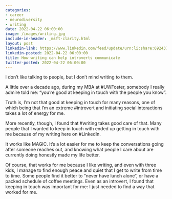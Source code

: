 ```yaml
---
categories:
- career
- neurodiversity
- writing
date: 2022-04-22 06:00:00
image: /images/writing.jpg
include-in-header: _msft-clarity.html
layout: post
linkedin-link: https://www.linkedin.com/feed/update/urn:li:share:6924371471754571776
linkedin-posted: 2022-04-22 06:00:00
title: How writing can help introverts communicate
twitter-posted: 2022-04-22 06:00:00
---
```


I don't like talking to people, but I don't mind writing to them.

A little over a decade ago, during my MBA at #UWFoster, somebody I really admire told me: "you're good at keeping in touch with the people you know".

Truth is, I'm not that good at keeping in touch for many reasons, one of which being that I'm an extreme #introvert and initiating social interactions takes a lot of energy for me.

More recently, though, I found that #writing takes good care of that. Many people that I wanted to keep in touch with ended up getting in touch with me because of my writing here on #LinkedIn.

It works like MAGIC. It's a lot easier for me to keep the conversations going after someone reaches out, and knowing what people I care about are currently doing honestly made my life better.

Of course, that works for me because I like writing, and even with three kids, I manage to find enough peace and quiet that I get to write from time to time. Some people find it better to "never have lunch alone", or have a packed schedule of coffee meetings. Even as an introvert, I found that keeping in touch was important for me: I just needed to find a way that worked for me.


